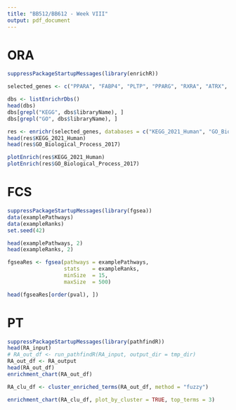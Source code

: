 ```yaml
---
title: "BB512/BB612 - Week VIII"
output: pdf_document
---
```


# ORA

```r
suppressPackageStartupMessages(library(enrichR))

selected_genes <- c("PPARA", "FABP4", "PLTP", "PPARG", "RXRA", "ATRX", "TP53", "KRAS", "MYC")

dbs <- listEnrichrDbs()
head(dbs)
dbs[grepl("KEGG", dbs$libraryName), ]
dbs[grepl("GO", dbs$libraryName), ]

res <- enrichr(selected_genes, databases = c("KEGG_2021_Human", "GO_Biological_Process_2017"))
head(res$KEGG_2021_Human)
head(res$GO_Biological_Process_2017)

plotEnrich(res$KEGG_2021_Human)
plotEnrich(res$GO_Biological_Process_2017)
```

# FCS

```r
suppressPackageStartupMessages(library(fgsea))
data(examplePathways)
data(exampleRanks)
set.seed(42)

head(examplePathways, 2)
head(exampleRanks, 2)

fgseaRes <- fgsea(pathways = examplePathways, 
                  stats    = exampleRanks,
                  minSize  = 15,
                  maxSize  = 500)

head(fgseaRes[order(pval), ])
```

# PT

```r
suppressPackageStartupMessages(library(pathfindR))
head(RA_input)
# RA_out_df <- run_pathfindR(RA_input, output_dir = tmp_dir)
RA_out_df <- RA_output
head(RA_out_df)
enrichment_chart(RA_out_df)

RA_clu_df <- cluster_enriched_terms(RA_out_df, method = "fuzzy")

enrichment_chart(RA_clu_df, plot_by_cluster = TRUE, top_terms = 3)
```